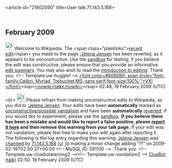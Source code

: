 <article id="21602090" title=User talk:71.143.5.188>
	<talkpage id="21602090" title="User talk:71.143.5.188">

== February 2009 ==

[[Image:Information.png|25px]] Welcome to Wikipedia. The &lt;span class=&quot;plainlinks&quot;&gt;[http://en.wikipedia.org/wiki/Jelena+Jensen?diff=271730112 recent edit]&lt;/span&gt; you made to the page [[:Jelena Jensen]] has been reverted, as it appears to be unconstructive. Use the [[Wikipedia:Sandbox|sandbox]] for testing; if you believe the edit was constructive, please ensure that you provide an informative [[Help:Edit summary|edit summary]]. You may also wish to read the [[Wikipedia:Introduction|introduction to editing]]. Thank you. &lt;!-- Template:uw-huggle1 --&gt; [[User:VX|&lt;font color=#808080; span style=&quot;font-family:Calibri, Myriad, Trebuchet MS, sans serif;font-size:100%;&quot;&gt;VX!&lt;/font&gt;]]&lt;sup&gt;[[User talk:VX|&lt;nowiki&gt;talk&lt;/nowiki&gt;]]&lt;/sup&gt; 02:48, 19 February 2009 (UTC)

&lt;br&gt;
[[Image:Information.svg|left|25px]] Please refrain from making unconstructive edits to Wikipedia, as you did to [[:Jelena Jensen]]. Your edits have been '''automatically''' marked as [[Wikipedia:Vandalism|unconstructive/possible vandalism]] and have been '''automatically''' [[Help:Reverting|reverted]]. If you would like to experiment, please use the [[Wikipedia:Sandbox|sandbox]].  '''If you believe there has been a mistake and would like to report a false positive, please [[User:ClueBot/FalsePositives|report it here]] and then remove this warning from your talk page.'''  If your edit was not vandalism, please feel free to make your edit again after reporting it. The following is the log entry regarding this warning: [[Jelena Jensen]] was [http://en.wikipedia.org/w/index.php?title=Jelena+Jensen&amp;diff=271730622&amp;oldid=271730162 changed] by [[Special:Contributions/71.143.5.188|71.143.5.188]] [[User:71.143.5.188|(u)]] [[User talk:71.143.5.188|(t)]] making a minor change adding &quot;!!!&quot; on 2009-02-19T02:50:37+00:00 &lt;!-- MySQL ID: 591130 --&gt;. Thank you. &lt;!-- Template:uw-cluebotwarning2 --&gt;&lt;!-- Template:uw-vandalism2 --&gt; [[User:ClueBot|ClueBot]] ([[User talk:ClueBot|talk]]) 02:50, 19 February 2009 (UTC)
	</talkpage>
</article>